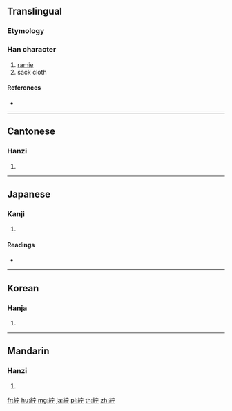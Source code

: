 {{character info/new}}
{{also|纻}}
==Translingual==

===Etymology===
{{Han compound|糸|宁|c1=s|c2=p|t1=silk|ls=psc}}

===Han character===
{{Han char|rn=120|rad=糸|as=05|sn=11|four=23921|canj=VFJMN}}

# [[ramie]]
# sack cloth

====References====
* {{Han ref|kx=0920.070|dkj=27353|dj=1352.070|hdz=53386.030|uh=7D35|ud=32053|bh=D6E2|bd=55010}}

----

==Cantonese==

===Hanzi===
{{yue-hanzi|jyut=cyu5|y=chyu5|sim=纻}}

# {{defn|lang=yue|sort=糸05}}

----

==Japanese==

===Kanji===
{{ja-kanji|grade=|rs=糸05}}

# {{defn|lang=ja|sort=糸05}}

====Readings====
* {{ja-readings|on=[[ちょ]] (cho)|kun=[[いちび]] (ichibi)|nanori=}}

----

==Korean==

===Hanja===
{{ko-hanja|hangeul=저|eumhun=|rv=jeo|mr=chŏ|y=ce}}

# {{defn|lang=ko|sort=糸05}}

----

==Mandarin==

===Hanzi===
{{cmn-hanzi|sim=纻|pin=[[zhù]] ([[zhu4]])|wg=chu<sup>4</sup>}}

# {{defn|lang=cmn|sort=糸05}}

[[fr:紵]]
[[hu:紵]]
[[mg:紵]]
[[ja:紵]]
[[pl:紵]]
[[th:紵]]
[[zh:紵]]